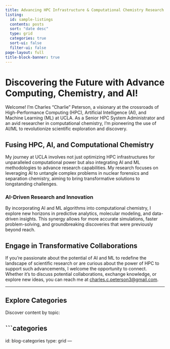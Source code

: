 ```yaml
---
title: Advancing HPC Infrastructure & Computational Chemistry Research
listing:
  id: sample-listings
  contents: posts
  sort: "date desc"
  type: grid
  categories: true
  sort-ui: false
  filter-ui: false
page-layout: full
title-block-banner: true
---
```


# Discovering the Future with Advance Computing, Chemistry, and AI!

Welcome! I'm Charles "Charlie" Peterson, a visionary at the crossroads of High-Performance Computing (HPC), Artificial Intelligence (AI), and Machine Learning (ML) at UCLA. As a Senior HPC System Administrator and an avid researcher in computational chemistry, I'm pioneering the use of AI/ML to revolutionize scientific exploration and discovery.


## Fusing HPC, AI, and Computational Chemistry

My journey at UCLA involves not just optimizing HPC infrastructures for unparalleled computational power but also integrating AI and ML methodologies to advance research capabilities. My research focuses on leveraging AI to untangle complex problems in nuclear forensics and separation chemistry, aiming to bring transformative solutions to longstanding challenges.

### AI-Driven Research and Innovation

By incorporating AI and ML algorithms into computational chemistry, I explore new horizons in predictive analytics, molecular modeling, and data-driven insights. This synergy allows for more accurate simulations, faster problem-solving, and groundbreaking discoveries that were previously beyond reach.

## Engage in Transformative Collaborations

If you're passionate about the potential of AI and ML to redefine the landscape of scientific research or are curious about the power of HPC to support such advancements, I welcome the opportunity to connect. Whether it's to discuss potential collaborations, exchange knowledge, or explore new ideas, you can reach me at [charles.c.peterson3@gmail.com](mailto:charles.c.peterson3@gmail.com).



::: {.listing #blog-posts}
:::

---

## Explore Categories

Discover content by topic:

```categories
---
id: blog-categories
type: grid
---

